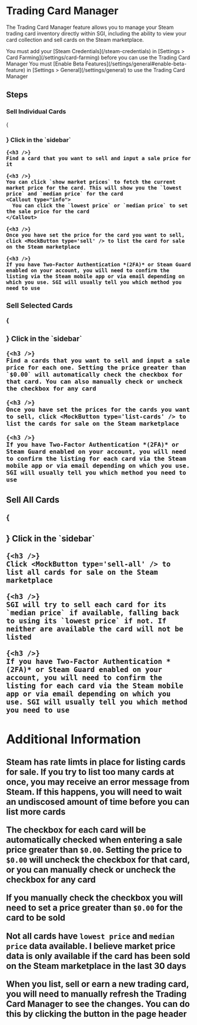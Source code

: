 

# Trading Card Manager

The Trading Card Manager feature allows you to manage your Steam trading card inventory directly within SGI, including the ability to view your card collection and sell cards on the Steam marketplace.

<Callout type="info">
    You must add your [Steam Credentials](/steam-credentials) in [Settings > Card Farming](/settings/card-farming) before you can use the Trading Card Manager
</Callout>

<Callout type="info">
    You must [Enable Beta Features](/settings/general#enable-beta-feature) in [Settings > General](/settings/general) to use the Trading Card Manager
</Callout>

## Steps

### Sell Individual Cards

<Steps>
    {<h3 />}
    Click <Icon type='market' /> in the `sidebar`

    {<h3 />}
    Find a card that you want to sell and input a sale price for it

    {<h3 />}
    You can click `show market prices` to fetch the current market price for the card. This will show you the `lowest price` and `median price` for the card
    <Callout type="info">
      You can click the `lowest price` or `median price` to set the sale price for the card
    </Callout>

    {<h3 />}
    Once you have set the price for the card you want to sell, click <MockButton type='sell' /> to list the card for sale on the Steam marketplace

    {<h3 />}
    If you have Two-Factor Authentication *(2FA)* or Steam Guard enabled on your account, you will need to confirm the listing via the Steam mobile app or via email depending on which you use. SGI will usually tell you which method you need to use
</Steps>

### Sell Selected Cards

<Steps>
    {<h3 />}
    Click <Icon type='market' /> in the `sidebar`

    {<h3 />}
    Find a cards that you want to sell and input a sale price for each one. Setting the price greater than `$0.00` will automatically check the checkbox for that card. You can also manually check or uncheck the checkbox for any card

    {<h3 />}
    Once you have set the prices for the cards you want to sell, click <MockButton type='list-cards' /> to list the cards for sale on the Steam marketplace

    {<h3 />}
    If you have Two-Factor Authentication *(2FA)* or Steam Guard enabled on your account, you will need to confirm the listing for each card via the Steam mobile app or via email depending on which you use. SGI will usually tell you which method you need to use
</Steps>

### Sell All Cards

<Steps>
    {<h3 />}
    Click <Icon type='market' /> in the `sidebar`

    {<h3 />}
    Click <MockButton type='sell-all' /> to list all cards for sale on the Steam marketplace

    {<h3 />}
    SGI will try to sell each card for its `median price` if available, falling back to using its `lowest price` if not. If neither are available the card will not be listed

    {<h3 />}
    If you have Two-Factor Authentication *(2FA)* or Steam Guard enabled on your account, you will need to confirm the listing for each card via the Steam mobile app or via email depending on which you use. SGI will usually tell you which method you need to use
</Steps>

## Additional Information

Steam has rate limts in place for listing cards for sale. If you try to list too many cards at once, you may receive an error message from Steam. If this happens, you will need to wait an undiscosed amount of time before you can list more cards

The checkbox for each card will be automatically checked when entering a sale price greater than `$0.00`. Setting the price to `$0.00` will uncheck the checkbox for that card, or you can manually check or uncheck the checkbox for any card

If you manually check the checkbox you will need to set a price greater than `$0.00` for the card to be sold

Not all cards have `lowest price` and `median price` data available. I believe market price data is only available if the card has been sold on the Steam marketplace in the last 30 days

When you list, sell or earn a new trading card, you will need to manually refresh the Trading Card Manager to see the changes. You can do this by clicking the <Icon type='refresh' /> button in the page header